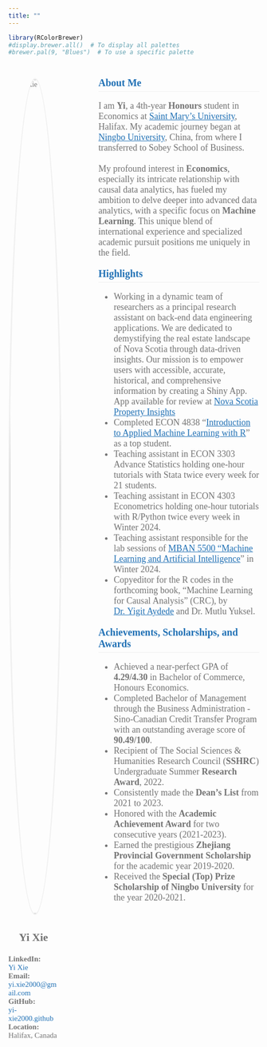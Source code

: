 ```yaml
---
title: ""
---
```

```r
library(RColorBrewer)
#display.brewer.all()  # To display all palettes
#brewer.pal(9, "Blues")  # To use a specific palette
```
<!-- Add a container for the entire page content -->
<div style="font-family: 'Georgia', serif; color: #737373; max-width: 100%; display: flex;">

  <!-- Sidebar content -->
  <div style="font-family: 'Georgia', serif; color: #737373; margin-right: 80px; margin-top: 30px; width: 20%;">
  <img src="Picture1.jpg" alt="Yi Xie" style="width: 100%; border-radius: 50%; border: 3px solid #F0F0F0; margin-bottom: 10px;"/>
    <p style="font-family: 'Georgia', serif; color: #737373; text-align: center;font-size: 22px">
    <strong>Yi Xie</strong><br>
  </p>
  <p style="font-size: 15px;">
    <strong>LinkedIn:</strong><br> <a href="https://www.linkedin.com/in/yi-xie-21043a21b/" style="color: #2171B5; text-decoration: none;">Yi Xie</a><br>
    <strong>Email:</strong><br> <a href="mailto:yi.xie2000@gmail.com" style="color: #2171B5; text-decoration: none;">yi.xie2000@gmail.com</a><br>
    <strong>GitHub:</strong><br> <a href="https://github.com/yi-xie2000" target="_blank" style="color: #2171B5; text-decoration: none;">yi-xie2000.github</a><br>
    <strong>Location:</strong><br> Halifax, Canada</a><br>
  </p>
  </div>

  <!-- Main content -->
  <div style="font-family: 'Georgia', serif; color: #737373; max-width: 80%; margin: auto;">

  <h2 style="font-size: 20px; color: #2171B5; font-weight: bold; margin-bottom: 10px; border-bottom: 1px solid #F0F0F0; padding-bottom: 5px;">
    About Me
</h2>
  <p style="font-size: 18px;">
    I am <strong>Yi</strong>, a 4th-year <strong>Honours</strong> student in Economics at <a href="https://www.smu.ca/" target="_blank" style="color: #2171B5; text-decoration: underline;">Saint Mary's University</a>, Halifax. My academic journey began at <a href="https://www.nbu.edu.cn" target="_blank" style="color: #2171B5; text-decoration: underline;">Ningbo University</a>, China, from where I transferred to Sobey School of Business.<br><br>
    My profound interest in <strong>Economics</strong>, especially its intricate relationship with causal data analytics, has fueled my ambition to delve deeper into advanced data analytics, with a specific focus on <strong>Machine Learning</strong>. This unique blend of international experience and specialized academic pursuit positions me uniquely in the field.
  </p>

  <h2 style="font-size: 20px; color: #2171B5;font-weight: bold; margin-top: 20px; border-bottom: 1px solid #F0F0F0; padding-bottom: 5px;">Highlights</h2>
  <ul style="font-size: 18px; color: #737373;">
    <li>Working in a dynamic team of researchers as a principal research assistant on back-end data engineering applications. We are dedicated to demystifying the real estate landscape of Nova Scotia through data-driven insights. Our mission is to empower users with accessible, accurate, historical, and comprehensive information by creating a Shiny App. App available for review at <a href=" https://jzmtko-yigit-aydede.shinyapps.io/Shiny2/" target="_blank" style="color: #2171B5; text-decoration: underline;">Nova Scotia Property Insights</a></li>
     <li>Completed ECON 4838 "<a href="https://yaydede.github.io/Toolbox/" target="_blank" style="color: #2171B5; text-decoration: underline;">Introduction to Applied Machine Learning with R</a>" as a top student.</li>
    <li>Teaching assistant in ECON 3303 Advance Statistics holding one-hour tutorials with Stata twice every week for 21 students.</li>
    <li>Teaching assistant in ECON 4303 Econometrics holding one-hour tutorials with R/Python twice every week in Winter 2024.</li>
    <li>Teaching assistant responsible for the lab sessions of <a href="https://www.smu.ca/mban/index.html" target="_blank" style="color: #2171B5; text-decoration: underline;">MBAN 5500 "Machine Learning and Artificial Intelligence</a>" in Winter 2024.</li>
    <li>Copyeditor for the R codes in the forthcoming book, "Machine Learning for Causal Analysis" (CRC), by <a href="https://yaydede.github.io" target="_blank" style="color: #2171B5; text-decoration: underline;">Dr. Yigit Aydede</a> and Dr. Mutlu Yuksel.</li>
  </ul>
  
  <h2 style="font-size: 20px; color: #2171B5;font-weight: bold; margin-top: 20px; border-bottom: 1px solid #F0F0F0; padding-bottom: 5px;">Achievements, Scholarships, and Awards</h2>
  <ul style="font-size: 18px; color: #737373;">
    <li>Achieved a near-perfect GPA of <strong>4.29/4.30</strong> in Bachelor of Commerce, Honours Economics.</li>
    <li>Completed Bachelor of Management through the Business Administration - Sino-Canadian Credit Transfer Program with an outstanding average score of <strong>90.49/100</strong>.</li>
    <li>Recipient of The Social Sciences & Humanities Research Council (<strong>SSHRC</strong>) Undergraduate Summer <strong>Research Award</strong>, 2022.</li>
    <li>Consistently made the <strong>Dean’s List</strong> from 2021 to 2023.</li>
    <li>Honored with the <strong>Academic Achievement Award</strong> for two consecutive years (2021-2023).</li>
    <li>Earned the prestigious <strong>Zhejiang Provincial Government Scholarship</strong> for the academic year 2019-2020.</li>
    <li>Received the <strong>Special (Top) Prize Scholarship of Ningbo University</strong> for the year 2020-2021.</li>
  </ul>
  </div>

</div>